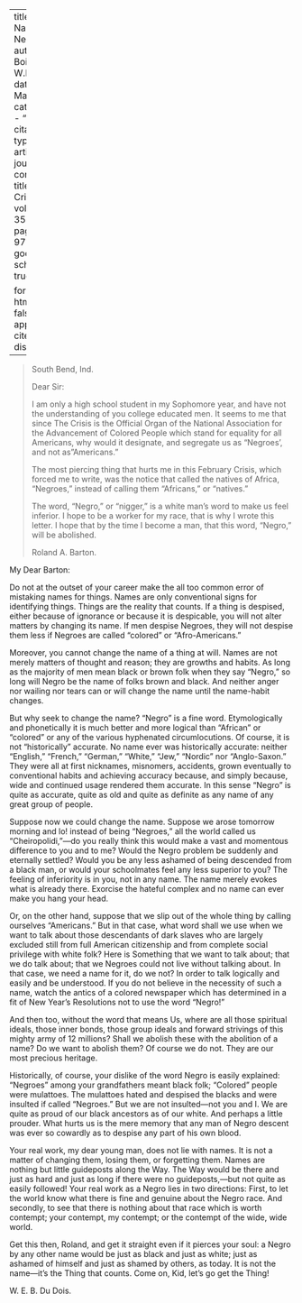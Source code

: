 
---
title: 'The Name Negro'
author: Du Bois, W.E.B.
date: Mar. 1928
categories: 
  - ""
citation: 
  type: article-journal
  container-title: The Crisis
  volume: 35
  issue: 3
  page: 96-97
google-scholar: true

format:
  html:
    toc: false
    appendix-cite-as: display
---


> South Bend, Ind. <p>  Dear Sir: <p>  I am only a high school student in my Sophomore year, and have not the understanding of you college educated men. It seems to me that since <span class = "small-caps">The Crisis</span> is the Official Organ of the National Association for the Advancement of Colored People which stand for equality for all Americans, why would it designate, and segregate us as "Negroes', and not as "Americans."   <p> The most piercing thing that hurts me in this February <span class = "small-caps"> Crisis</span>, which forced me to write, was the notice that called the natives of Africa, "Negroes," instead of calling them "Africans," or "natives."   <p> The word, "Negro," or "nigger," is a white man's word to make us feel inferior. I hope to be a worker for my race, that is why I wrote this letter. I hope that by the time I become a man, that this word, "Negro," will be abolished.   <p> Roland A. Barton.

My Dear Barton:

Do not at the outset of your career make the all too common error of mistaking names for things. Names are only conventional signs for identifying things. Things are the reality that counts. If a thing is despised, either because of ignorance or because it is despicable, you will not alter matters by changing its name. If men despise Negroes, they will not despise them less if Negroes are called "colored" or "Afro-Americans."

Moreover, you cannot change the name of a thing at will. Names are not merely matters of thought and reason; they are growths and habits. As long as the majority of men mean black or brown folk when they say "Negro," so long will Negro be the name of folks brown and black. And neither anger nor wailing nor tears can or will change the name until the name-habit changes.

But why seek to change the name? "Negro" is a fine word. Etymologically and phonetically it is much better and more logical than "African" or "colored" or any of the various hyphenated circumlocutions. Of course, it is not "historically" accurate. No name ever was historically accurate:  neither "English," "French," "German," "White," "Jew," "Nordic" nor "Anglo-Saxon." They were all at first nicknames, misnomers, accidents, grown eventually to conventional habits and achieving accuracy because, and simply because, wide and continued usage rendered them accurate. In this sense "Negro" is quite as accurate, quite as old and quite as definite as any name of any great group of people.

Suppose now we could change the name. Suppose we arose tomorrow morning and lo! instead of being "Negroes," all the world called us "Cheiropolidi,"---do you really think this would make a vast and momentous difference to you and to me? Would the Negro problem be suddenly and eternally settled? Would you be any less ashamed of being descended from a black man, or would your schoolmates feel any less superior to you? The feeling of inferiority is in you, not in any name. The name merely evokes what is already there. Exorcise the hateful complex and no name can ever make you hang your head.

Or, on the other hand, suppose that we slip out of the whole thing by calling ourselves "Americans." But in that case, what word shall we use when we want to talk about those descendants of dark slaves who are largely excluded still from full American citizenship and from complete social privilege with white folk? Here is Something that we want to talk about; that we do talk about; that we Negroes could not live without talking about. In that case, we need a name for it, do we not? In order to talk logically and easily and be understood. If you do not believe in the necessity of such a name, watch the antics of a colored newspaper which has determined in a fit of New Year's Resolutions not to use the word "Negro!"

And then too, without the word that means Us, where are all those spiritual ideals, those inner bonds, those group ideals and forward strivings of this mighty army of 12 millions? Shall we abolish these with the abolition of a name? Do we want to abolish them? Of course we do not. They are our most precious heritage.

Historically, of course, your dislike of the word Negro is easily explained: "Negroes" among your grandfathers meant black folk; "Colored" people were mulattoes. The mulattoes hated and despised the blacks and were insulted if called "Negroes." But we are not insulted---not you and I. We are quite as proud of our black ancestors as of our white. And perhaps a little prouder. What hurts us is the mere memory that any man of Negro descent was ever so cowardly as to despise any part of his own blood.

Your real work, my dear young man, does not lie with names. It is not a matter of changing them, losing them, or forgetting them. Names are nothing but little guideposts along the Way. The Way would be there and just as hard and just as long if there were no guideposts,---but not quite as easily followed! Your real work as a Negro lies in two directions: First, to let the world know what there is fine and genuine about the Negro race. And secondly, to see that there is nothing about that race which is worth contempt; your contempt, my contempt; or the contempt of the wide, wide world.

 Get this then, Roland, and get it straight even if it pierces your soul: a Negro by any other name would be just as black and just as white; just as ashamed of himself and just as shamed by others, as today. It is not the name---it's the Thing that counts. Come on, Kid, let's go get the Thing!

W. E. B. Du Dois.

